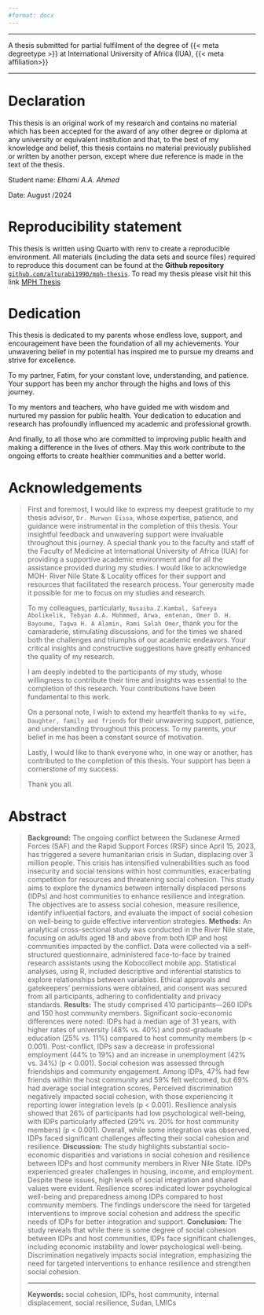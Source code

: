 ```yaml
---
#format: docx
---
```


------------------------------------------------------------------------

::: {.content-visible when-format="html"}
A thesis submitted for partial fulfilment of the degree of {{< meta degreetype >}} at International University of Africa (IUA), {{< meta affiliation>}}
:::

------------------------------------------------------------------------

# Declaration {.unnumbered}

This thesis is an original work of my research and contains no material which has been accepted for the award of any other degree or diploma at any university or equivalent institution and that, to the best of my knowledge and belief, this thesis contains no material previously published or written by another person, except where due reference is made in the text of the thesis.

Student name: *Elhami A.A. Ahmed*

Date: August /2024

# Reproducibility statement

This thesis is written using Quarto with renv to create a reproducible environment. All materials (including the data sets and source files) required to reproduce this document can be found at the **Github repository** [`github.com/alturabi1990/mph-thesis`](https://github.com/alturabi1990/mph-thesis). To read my thesis please visit hit this link [MPH Thesis](https://alturabi1990.github.io/mph-thesis/)

# Dedication {.unnumbered}

This thesis is dedicated to my parents whose endless love, support, and encouragement have been the foundation of all my achievements. Your unwavering belief in my potential has inspired me to pursue my dreams and strive for excellence.

To my partner, Fatim, for your constant love, understanding, and patience. Your support has been my anchor through the highs and lows of this journey.

To my mentors and teachers, who have guided me with wisdom and nurtured my passion for public health. Your dedication to education and research has profoundly influenced my academic and professional growth.

And finally, to all those who are committed to improving public health and making a difference in the lives of others. May this work contribute to the ongoing efforts to create healthier communities and a better world.

# Acknowledgements {.unnumbered}

> First and foremost, I would like to express my deepest gratitude to my thesis advisor, `Dr. Murwan Eissa`, whose expertise, patience, and guidance were instrumental in the completion of this thesis. Your insightful feedback and unwavering support were invaluable throughout this journey. A special thank you to the faculty and staff of the Faculty of Medicine at International University of Africa (IUA) for providing a supportive academic environment and for all the assistance provided during my studies. I would like to acknowledge MOH- River Nile State & Locality offices for their support and resources that facilitated the research process. Your generosity made it possible for me to focus on my studies and research.
>
> To my colleagues, particularly, `Nusaiba.Z.Kambal, Safeeya Abolikelik, Tebyan A.A. Mohmmed, Arwa, emtenan, Omer D. H. Bayoume, Tagwa H. A Alamin, Rami Salah Omer`, thank you for the camaraderie, stimulating discussions, and for the times we shared both the challenges and triumphs of our academic endeavors. Your critical insights and constructive suggestions have greatly enhanced the quality of my research.
>
> I am deeply indebted to the participants of my study, whose willingness to contribute their time and insights was essential to the completion of this research. Your contributions have been fundamental to this work.
>
> On a personal note, I wish to extend my heartfelt thanks to `my wife, Daughter, family and friends` for their unwavering support, patience, and understanding throughout this process. To my parents, your belief in me has been a constant source of motivation.
>
> Lastly, I would like to thank everyone who, in one way or another, has contributed to the completion of this thesis. Your support has been a cornerstone of my success.
>
> Thank you all.

# Abstract {.unnumbered}

> **Background:** The ongoing conflict between the Sudanese Armed Forces (SAF) and the Rapid Support Forces (RSF) since April 15, 2023, has triggered a severe humanitarian crisis in Sudan, displacing over 3 million people. This crisis has intensified vulnerabilities such as food insecurity and social tensions within host communities, exacerbating competition for resources and threatening social cohesion. This study aims to explore the dynamics between internally displaced persons (IDPs) and host communities to enhance resilience and integration. The objectives are to assess social cohesion, measure resilience, identify influential factors, and evaluate the impact of social cohesion on well-being to guide effective intervention strategies. **Methods:** An analytical cross-sectional study was conducted in the River Nile state, focusing on adults aged 18 and above from both IDP and host communities impacted by the conflict. Data were collected via a self-structured questionnaire, administered face-to-face by trained research assistants using the Kobocollect mobile app. Statistical analyses, using R, included descriptive and inferential statistics to explore relationships between variables. Ethical approvals and gatekeepers' permissions were obtained, and consent was secured from all participants, adhering to confidentiality and privacy standards. **Results:** The study comprised 410 participants—260 IDPs and 150 host community members. Significant socio-economic differences were noted: IDPs had a median age of 31 years, with higher rates of university (48% vs. 40%) and post-graduate education (25% vs. 11%) compared to host community members (p \< 0.001). Post-conflict, IDPs saw a decrease in professional employment (44% to 19%) and an increase in unemployment (42% vs. 34%) (p \< 0.001). Social cohesion was assessed through friendships and community engagement. Among IDPs, 47% had few friends within the host community and 59% felt welcomed, but 69% had average social integration scores. Perceived discrimination negatively impacted social cohesion, with those experiencing it reporting lower integration levels (p \< 0.001). Resilience analysis showed that 26% of participants had low psychological well-being, with IDPs particularly affected (29% vs. 20% for host community members) (p \< 0.001). Overall, while some integration was observed, IDPs faced significant challenges affecting their social cohesion and resilience. **Discussion:** The study highlights substantial socio-economic disparities and variations in social cohesion and resilience between IDPs and host community members in River Nile State. IDPs experienced greater challenges in housing, income, and employment. Despite these issues, high levels of social integration and shared values were evident. Resilience scores indicated lower psychological well-being and preparedness among IDPs compared to host community members. The findings underscore the need for targeted interventions to improve social cohesion and address the specific needs of IDPs for better integration and support. **Conclusion:** The study reveals that while there is some degree of social cohesion between IDPs and host communities, IDPs face significant challenges, including economic instability and lower psychological well-being. Discrimination negatively impacts social integration, emphasizing the need for targeted interventions to enhance resilience and strengthen social cohesion.
>
> ------------------------------------------------------------------------
>
> **Keywords:** social cohesion, IDPs, host community, internal displacement, social resilience, Sudan, LMICs

```{=html}
<!--
The following line is required to re-set page numbering after preliminary material in the pdf output. Do not remove
-->
```
\clearpage\pagenumbering{arabic}\setcounter{page}{1}
